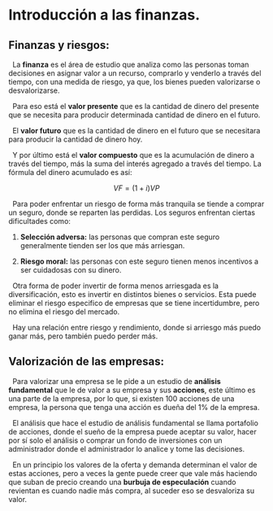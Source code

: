# Introducción a las finanzas.
## Finanzas y riesgos:
&nbsp; La **finanza** es el área de estudio que analiza como las personas toman decisiones en asignar valor a un recurso, comprarlo y venderlo a través del tiempo, con una medida de riesgo, ya que, los bienes pueden valorizarse o desvalorizarse.

&nbsp; Para eso está el **valor presente** que es la cantidad de dinero del presente que se necesita para producir determinada cantidad de dinero en el futuro.

&nbsp; El **valor futuro** que es la cantidad de dinero en el futuro que se necesitara para producir la cantidad de dinero hoy.

&nbsp; Y por último está el **valor compuesto** que es la acumulación de dinero a través del tiempo, más la suma del interés agregado a través del tiempo. La fórmula del dinero acumulado es así:

$$
VF=\left(1+i\right)VP
$$

&nbsp; Para poder enfrentar un riesgo de forma más tranquila se tiende a comprar un seguro, donde se reparten las perdidas. Los seguros enfrentan ciertas dificultades como:

1) **Selección adversa:** las personas que compran este seguro generalmente tienden ser los que más arriesgan.

2) **Riesgo moral:** las personas con este seguro tienen menos incentivos a ser cuidadosas con su dinero.

&nbsp; Otra forma de poder invertir de forma menos arriesgada es la diversificación, esto es invertir en distintos bienes o servicios. Esta puede eliminar el riesgo especifico de empresas que se tiene incertidumbre, pero no elimina el riesgo del mercado.

&nbsp; Hay una relación entre riesgo y rendimiento, donde si arriesgo más puedo ganar más, pero también puedo perder más.

## Valorización de las empresas:
&nbsp; Para valorizar una empresa se le pide a un estudio de **análisis fundamental** que le de valor a su empresa y sus **acciones**, este último es una parte de la empresa, por lo que, si existen 100 acciones de una empresa, la persona que tenga una acción es dueña del $1\%$ de la empresa.

&nbsp; El análisis que hace el estudio de análisis fundamental se llama portafolio de acciones, donde el sueño de la empresa puede aceptar su valor, hacer por sí solo el análisis o comprar un fondo de inversiones con un administrador donde el administrador lo analice y tome las decisiones.

&nbsp; En un principio los valores de la oferta y demanda determinan el valor de estas acciones, pero a veces la gente puede creer que vale más haciendo que suban de precio creando una **burbuja de especulación** cuando revientan es cuando nadie más compra, al suceder eso se desvaloriza su valor.

